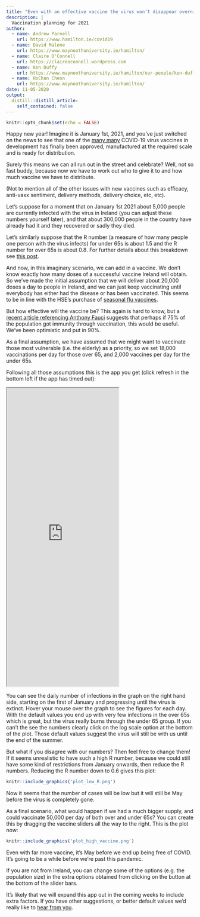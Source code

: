 ```yaml
---
title: "Even with an effective vaccine the virus won’t disappear overnight"
description: |
  Vaccination planning for 2021
author:
  - name: Andrew Parnell
    url: https://www.hamilton.ie/covid19
  - name: David Malone
    url: https://www.maynoothuniversity.ie/hamilton/  
  - name: Claire O'Connell
    url: https://claireoconnell.wordpress.com
  - name: Ken Duffy
    url: https://www.maynoothuniversity.ie/hamilton/our-people/ken-duffy
  - name: HoChan Cheon
    url: https://www.maynoothuniversity.ie/hamilton/
date: 11-05-2020
output:
  distill::distill_article:
    self_contained: false
---
```


```r
knitr::opts_chunk$set(echo = FALSE)
```

Happy new year! Imagine it is January 1st, 2021, and you’ve just switched on the news to see that one of the [many many](https://www.nytimes.com/interactive/2020/science/coronavirus-vaccine-tracker.html) COVID-19 virus vaccines in development has finally been approved, manufactured at the required scale and is ready for distribution.

Surely this means we can all run out in the street and celebrate? Well, not so fast buddy, because now we have to work out who to give it to and how much vaccine we have to distribute.

(Not to mention all of the other issues with new vaccines such as efficacy, anti-vaxx sentiment, delivery methods, delivery choice, etc, etc).

Let’s suppose for a moment that on January 1st 2021 about 5,000 people are currently infected with the virus in Ireland (you can adjust these numbers yourself later), and that about 300,000 people in the country have already had it and they recovered or sadly they died. 

Let’s similarly suppose that the R number (a measure of how many people one person with the virus infects) for under 65s is about 1.5 and the R number for over 65s is about 0.8. For further details about this breakdown see [this post](https://www.hamilton.ie/covid19/posts/2020-10-30-is-shielding-the-elderly-a-useful-strategy-for-ireland/).

And now, in this imaginary scenario, we can add in a vaccine. We don’t know exactly how many doses of a successful vaccine Ireland will obtain. So we’ve made the initial assumption that we will deliver about 20,000 doses a day to people in Ireland, and we can just keep vaccinating until everybody has either had the disease or has been vaccinated. This seems to be in line with the HSE's purchase of [seasonal flu vaccines](https://www.hse.ie/eng/health/immunisation/news/fluvaccinedelivery.html).

But how effective will the vaccine be? This again is hard to know, but a [ recent article referencing Anthony Fauci](https://www.theatlantic.com/health/archive/2020/09/does-coronavirus-vaccine-need-to-be-perfect/616441/) suggests that perhaps if 75% of the population got immunity through vaccination, this would be useful. We’ve been optimistic and put in 90%.

As a final assumption, we have assumed that we might want to vaccinate those most vulnerable (i.e. the elderly) as a priority, so we set 18,000 vaccinations per day for those over 65, and 2,000 vaccines per day for the under 65s.

Following all those assumptions this is the app you get (click refresh in the bottom left if the app has timed out):

<iframe src="https://rstudioserver.hamilton.ie:3838/users/aparnell/SEIR_vaxx/" class="l-screen-inset shaded" height = "800px"></iframe>

You can see the daily number of infections in the graph on the right hand side, starting on the first of January and progressing until the virus is extinct. Hover your mouse over the graph to see the figures for each day. With the default values you end up with very few infections in the over 65s which is great, but the virus really burns through the under 65 group. If you can’t the see the numbers clearly click on the log scale option at the bottom of the plot. Those default values suggest the virus will still be with us until the end of the summer.

But what if you disagree with our numbers? Then feel free to change them! If it seems unrealistic to have such a high R number, because we could still have some kind of restrictions from January onwards, then reduce the R numbers. Reducing the R number down to 0.6 gives this plot:

```r
knitr::include_graphics('plot_low_R.png')
```

Now it seems that the number of cases will be low but it will still be May before the virus is completely gone.

As a final scenario, what would happen if we had a much bigger supply, and could vaccinate 50,000 per day of both over and under 65s? You can create this by dragging the vaccine sliders all the way to the right. This is the plot now:

```r
knitr::include_graphics('plot_high_vaccine.png')
```

Even with far more vaccine, it's May before we end up being free of COVID. It's going to be a while before we're past this pandemic.

If you are not from Ireland, you can change some of the options (e.g. the population size) in the extra options obtained from clicking on the button at the bottom of the slider bars. 

It’s likely that we will expand this app out in the coming weeks to include extra factors.  If you have other suggestions, or better default values we’d really like to [hear from you](mailto:andrew.parnell@mu.ie). 